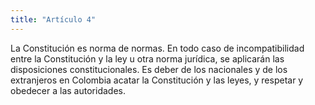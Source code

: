 ```yaml
---
title: "Artículo 4"
---
```


La Constitución es norma de
normas. En todo caso de incompatibilidad entre la
Constitución y la ley u otra norma jurídica, se aplicarán las disposiciones constitucionales.
Es deber de los nacionales y de los extranjeros
en Colombia acatar la Constitución y las leyes, y
respetar y obedecer a las autoridades.